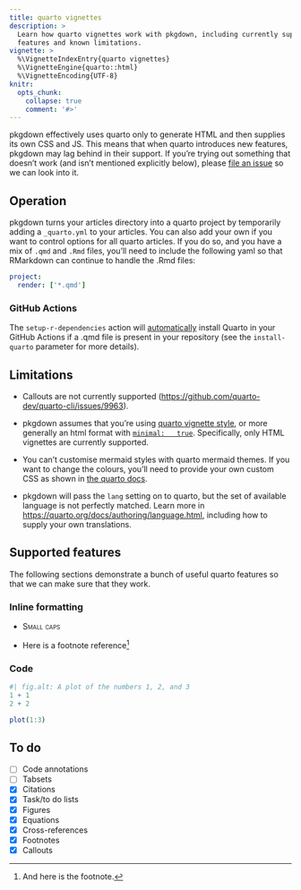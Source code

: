 ```yaml
---
title: quarto vignettes
description: >
  Learn how quarto vignettes work with pkgdown, including currently supported
  features and known limitations.
vignette: >
  %\VignetteIndexEntry{quarto vignettes}
  %\VignetteEngine{quarto::html}
  %\VignetteEncoding{UTF-8}
knitr:
  opts_chunk:
    collapse: true
    comment: '#>'
---
```


pkgdown effectively uses quarto only to generate HTML and then supplies its own
CSS and JS. This means that when quarto introduces new features, pkgdown may lag
behind in their support. If you're trying out something that doesn't work (and
isn't mentioned explicitly below), please [file an
issue](https://github.com/r-lib/pkgdown/issues) so we can look into it.


## Operation

pkgdown turns your articles directory into a quarto project by temporarily
adding a `_quarto.yml` to your articles. You can also add your own if you want
to control options for all quarto articles. If you do so, and you have a mix of
`.qmd` and `.Rmd` files, you'll need to include the following yaml so that
RMarkdown can continue to handle the .Rmd files:


```yaml
project:
  render: ['*.qmd']
```

### GitHub Actions

The `setup-r-dependencies` action will
[automatically](https://github.com/r-lib/actions/tree/v2-branch/setup-r-dependencies#usage)
install Quarto in your GitHub Actions if a .qmd file is present in your
repository (see the `install-quarto` parameter for more details).



## Limitations

* Callouts are not currently supported
  (<https://github.com/quarto-dev/quarto-cli/issues/9963>).

* pkgdown assumes that you're using [quarto vignette
  style](https://quarto-dev.github.io/quarto-r/articles/hello.html), or more
  generally an html format with [`minimal:
  true`](https://quarto.org/docs/output-formats/html-basics.html#minimal-html). Specifically,
  only HTML vignettes are currently supported.

* You can't customise mermaid styles with quarto mermaid themes. If you want to
  change the colours, you'll need to provide your own custom CSS as shown in
  [the quarto
  docs](https://quarto.org/docs/authoring/diagrams.html#customizing-mermaid).

* pkgdown will pass the `lang` setting on to quarto, but the set of available
  language is not perfectly matched. Learn more in
  <https://quarto.org/docs/authoring/language.html>, including how to supply
  your own translations.


## Supported features

The following sections demonstrate a bunch of useful quarto features so that we
can make sure that they work.

### Inline formatting

* [Small caps]{.smallcaps}

* Here is a footnote reference[^1]

[^1]: And here is the footnote.

### Code

```r
#| fig.alt: A plot of the numbers 1, 2, and 3
1 + 1
2 + 2

plot(1:3)
```

## To do

* [ ] Code annotations
* [ ] Tabsets
* [x] Citations
* [x] Task/to do lists
* [x] Figures
* [x] Equations
* [x] Cross-references
* [x] Footnotes
* [x] Callouts
